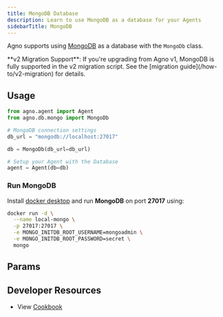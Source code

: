 ```yaml
---
title: MongoDB Database
description: Learn to use MongoDB as a database for your Agents
sidebarTitle: MongoDB
---
```


Agno supports using [MongoDB](https://www.mongodb.com/) as a database with the `MongoDb` class.

<Tip>
  **v2 Migration Support**: If you're upgrading from Agno v1, MongoDB is fully supported in the v2 migration script. See the [migration guide](/how-to/v2-migration) for details.
</Tip>

## Usage

```python mongodb_for_agent.py
from agno.agent import Agent
from agno.db.mongo import MongoDb

# MongoDB connection settings
db_url = "mongodb://localhost:27017"

db = MongoDb(db_url=db_url)

# Setup your Agent with the Database
agent = Agent(db=db)
```

### Run MongoDB

Install [docker desktop](https://docs.docker.com/desktop/install/mac-install/) and run **MongoDB** on port **27017** using:
```bash
docker run -d \
  --name local-mongo \
  -p 27017:27017 \
  -e MONGO_INITDB_ROOT_USERNAME=mongoadmin \
  -e MONGO_INITDB_ROOT_PASSWORD=secret \
  mongo
```


## Params

<Snippet file="db-mongo-params.mdx" />

## Developer Resources

- View [Cookbook](https://github.com/agno-agi/agno/tree/main/cookbook/db/mongo/mongodb_for_agent.py)
